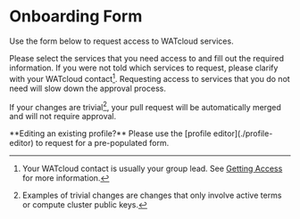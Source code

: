 
# Onboarding Form

Use the form below to request access to WATcloud services.

Please select the services that you need access to and fill out the required information.
If you were not told which services to request, please clarify with your WATcloud contact[^watocloud-contact].
Requesting access to services that you do
not need will slow down the approval process.

If your changes are trivial[^trivial-changes], your pull request will be automatically merged and will not require approval.

<Callout type="info">
**Editing an existing profile?** Please use the [profile editor](./profile-editor) to request for a pre-populated form.
</Callout>

[^watocloud-contact]: Your WATcloud contact is usually your group lead.
    See [Getting Access](/docs/compute-cluster/getting-access) for more information.
	
[^trivial-changes]: Examples of trivial changes are changes that only involve active terms or compute cluster public keys.


<OnboardingForm />


